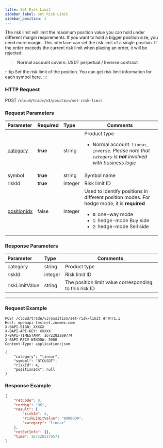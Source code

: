 ```yaml
---
title: Set Risk Limit
sidebar_label: Set Risk Limit
sidebar_position: 3
---
```


The risk limit will limit the maximum position value you can hold under different margin requirements. If you want to hold a bigger position size, you need more margin. This interface can set the risk limit of a single position. If the order exceeds the current risk limit when placing an order, it will be rejected.
> **Normal account covers: USDT perpetual / Inverse contract**

:::tip
Set the risk limit of the position. You can get risk limit information for each symbol [here](../market/risk-limit#).
:::

### HTTP Request
POST `/cloud/trade/v3/position/set-risk-limit`

### Request Parameters
| Parameter | Required | Type | Comments|
|:----- |:-------|:-----|------ |
|[category](../enum#category) |**true** |string |Product type <ul><li>Normal account: `linear`, `inverse`. _Please note that `category` is **not** involved with business logic_</li></ul> |
|symbol |**true** |string |Symbol name|
|riskId |**true** |integer |Risk limit ID|
|[positionIdx](../enum#positionidx) |false |integer |Used to identify positions in different position modes. For hedge mode, it is **required**<ul><li>`0`: one-way mode</li><li>`1`: hedge-mode Buy side</li><li>`2`: hedge-mode Sell side</li></ul>|

### Response Parameters
| Parameter | Type | Comments|
|:----- |:-----|----- |
|category |string |Product type |
|riskId |integer |Risk limit ID |
|riskLimitValue |string |The position limit value corresponding to this risk ID |


---

### Request Example

```shell
POST /cloud/trade/v3/position/set-risk-limit HTTP/1.1
Host: openapi-testnet.zoomex.com
X-BAPI-SIGN: XXXXX
X-BAPI-API-KEY: XXXXX
X-BAPI-TIMESTAMP: 1672282269774
X-BAPI-RECV-WINDOW: 5000
Content-Type: application/json

{
    "category": "linear",
    "symbol": "BTCUSDT",
    "riskId": 4,
    "positionIdx": null
}
```

### Response Example

```json
{
    "retCode": 0,
    "retMsg": "OK",
    "result": {
        "riskId": 4,
        "riskLimitValue": "8000000",
        "category": "linear"
    },
    "retExtInfo": {},
    "time": 1672282270571
}
```
